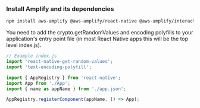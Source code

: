 ### Install Amplify and its dependencies

```bash
npm install aws-amplify @aws-amplify/react-native @aws-amplify/interactions @react-native-community/netinfo @react-native-async-storage/async-storage react-native-get-random-values text-encoding-polyfill
```

You need to add the crypto.getRandomValues and encoding polyfills to your application's entry point file (in most React Native apps this will be the top level index.js).

```js
// Example index.js
import 'react-native-get-random-values';
import 'text-encoding-polyfill';

import { AppRegistry } from 'react-native';
import App from './App';
import { name as appName } from './app.json';

AppRegistry.registerComponent(appName, () => App);
```
